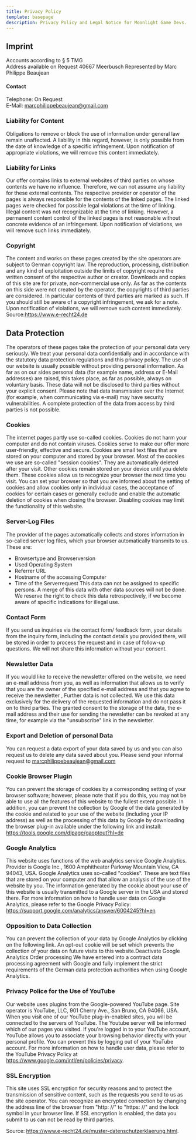 ---
title: Privacy Policy
template: basepage
description: Privacy Policy and Legal Notice for Moonlight Game Devs.
---

## Imprint

Accounts according to § 5 TMG  
Address available on Request
40667 Meerbusch
Represented by Marc Philippe Beaujean

#### Contact

Telephone: On Request  
E-Mail: marcphilippebeaujean@gmail.com

### Liability for Content

Obligations to remove or block the use of information under general law remain unaffected. A liability in this regard, however, is only possible from the date of knowledge of a specific infringement. Upon notification of appropriate violations, we will remove this content immediately.

### Liability for Links

Our offer contains links to external websites of third parties on whose contents we have no influence. Therefore, we can not assume any liability for these external contents. The respective provider or operator of the pages is always responsible for the contents of the linked pages. The linked pages were checked for possible legal violations at the time of linking. Illegal content was not recognizable at the time of linking. However, a permanent content control of the linked pages is not reasonable without concrete evidence of an infringement. Upon notification of violations, we will remove such links immediately.

### Copyright

The content and works on these pages created by the site operators are subject to German copyright law. The reproduction, processing, distribution and any kind of exploitation outside the limits of copyright require the written consent of the respective author or creator. Downloads and copies of this site are for private, non-commercial use only. As far as the contents on this side were not created by the operator, the copyrights of third parties are considered. In particular contents of third parties are marked as such. If you should still be aware of a copyright infringement, we ask for a note. Upon notification of violations, we will remove such content immediately. Source:https://www.e-recht24.de

## Data Protection

The operators of these pages take the protection of your personal data very seriously. We treat your personal data confidentially and in accordance with the statutory data protection regulations and this privacy policy. The use of our website is usually possible without providing personal information. As far as on our sides personal data (for example name, address or E-Mail addresses) are raised, this takes place, as far as possible, always on voluntary basis. These data will not be disclosed to third parties without your explicit consent. Please note that data transmission over the Internet (for example, when communicating via e-mail) may have security vulnerabilities. A complete protection of the data from access by third parties is not possible.

### Cookies

The internet pages partly use so-called cookies. Cookies do not harm your computer and do not contain viruses. Cookies serve to make our offer more user-friendly, effective and secure. Cookies are small text files that are stored on your computer and stored by your browser. Most of the cookies we use are so-called "session cookies". They are automatically deleted after your visit. Other cookies remain stored on your device until you delete them. These cookies allow us to recognize your browser the next time you visit. You can set your browser so that you are informed about the setting of cookies and allow cookies only in individual cases, the acceptance of cookies for certain cases or generally exclude and enable the automatic deletion of cookies when closing the browser. Disabling cookies may limit the functionality of this website.

### Server-Log Files

The provider of the pages automatically collects and stores information in so-called server log files, which your browser automatically transmits to us. These are:

-   Browsertype and Browserversion
-   Used Operating System
-   Referrer URL
-   Hostname of the accessing Computer
-   Time of the Serverrequest
    This data can not be assigned to specific persons. A merge of this data with other data sources will not be done. We reserve the right to check this data retrospectively, if we become aware of specific indications for illegal use.

### Contact Form

If you send us inquiries via the contact form/ feedback form, your details from the inquiry form, including the contact details you provided there, will be stored in order to process the request and in case of follow-up questions. We will not share this information without your consent.

### Newsletter Data

If you would like to receive the newsletter offered on the website, we need an e-mail address from you, as well as information that allows us to verify that you are the owner of the specified e-mail address and that you agree to receive the newsletter , Further data is not collected. We use this data exclusively for the delivery of the requested information and do not pass it on to third parties. The granted consent to the storage of the data, the e-mail address and their use for sending the newsletter can be revoked at any time, for example via the "unsubscribe" link in the newsletter.

### Export and Deletion of personal Data

You can request a data export of your data saved by us and you can also request us to delete any data saved about you. Please send your informal request to marcphilippebeaujean@gmail.com

### Cookie Browser Plugin

You can prevent the storage of cookies by a corresponding setting of your browser software; however, please note that if you do this, you may not be able to use all the features of this website to the fullest extent possible. In addition, you can prevent the collection by Google of the data generated by the cookie and related to your use of the website (including your IP address) as well as the processing of this data by Google by downloading the browser plug-in available under the following link and install: https://tools.google.com/dlpage/gaoptout?hl=de

### Google Analytics

This website uses functions of the web analytics service Google Analytics. Provider is Google Inc., 1600 Amphitheater Parkway Mountain View, CA 94043, USA. Google Analytics uses so-called "cookies". These are text files that are stored on your computer and that allow an analysis of the use of the website by you. The information generated by the cookie about your use of this website is usually transmitted to a Google server in the USA and stored there. For more information on how to handle user data on Google Analytics, please refer to the Google Privacy Policy: https://support.google.com/analytics/answer/6004245?hl=en

### Opposition to Data Collection

You can prevent the collection of your data by Google Analytics by clicking on the following link. An opt-out cookie will be set which prevents the collection of your data on future visits to this website.Deactivate Google Analytics
Order processing
We have entered into a contract data processing agreement with Google and fully implement the strict requirements of the German data protection authorities when using Google Analytics.

### Privacy Police for the Use of YouTube

Our website uses plugins from the Google-powered YouTube page. Site operator is YouTube, LLC, 901 Cherry Ave., San Bruno, CA 94066, USA. When you visit one of our YouTube plug-in-enabled sites, you will be connected to the servers of YouTube. The Youtube server will be informed which of our pages you visited. If you're logged in to your YouTube account, YouTube allows you to associate your browsing behavior directly with your personal profile. You can prevent this by logging out of your YouTube account. For more information on how to handle user data, please refer to the YouTube Privacy Policy at https://www.google.com/intl/en/policies/privacy.

### SSL Encryption

This site uses SSL encryption for security reasons and to protect the transmission of sensitive content, such as the requests you send to us as the site operator. You can recognize an encrypted connection by changing the address line of the browser from "http: //" to "https: //" and the lock symbol in your browser line. If SSL encryption is enabled, the data you submit to us can not be read by third parties.

Source: https://www.e-recht24.de/muster-datenschutzerklaerung.html.
